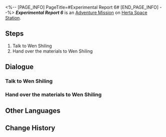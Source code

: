 <%-- [PAGE_INFO]
PageTitle=#Experimental Report 6#
[END_PAGE_INFO] --%>
{{Stub|Dialogue.}}
{{Mission Infobox
|id            = 8000175
|title         = 
|image         = <!--Mission Experimental Report 6.png-->
|type          = Adventure
|event_name    = 
|chapter       = 
|requirements  = 
* [[Trailblaze Mission]] ''[[The Past Will Return as an Avalanche]]'' completed
* [[Adventure Mission]] ''[[Experimental Report 5]]'' completed
* Reach [[Trailblaze Level]] 21
|summary       = <!--official mission summary from Fate's Atlas-->
|characters    = Trailblazer; Wen Shiling
|startLocation = [[Herta Space Station]] - [[Master Control Zone]]
|world         = Herta Space Station
|area          = Master Control Zone
|prev          = Experimental Report 5
|next          = 
|rewards       = 
}}
'''''Experimental Report 6''''' is an [[Adventure Mission]] on [[Herta Space Station]].

==Steps==
# Talk to Wen Shiling
# Hand over the materials to Wen Shiling

<!--
==Gameplay Notes==

--><!--
==Trial Character==

-->
==Dialogue==
{{Stub Dialogue}}

===Talk to Wen Shiling{{subst:void|<!--800017501-->}}===
{{Mission Description|type=adventure|location=Master Control Zone|The work of a lab assistant has officially begun! Go ask Wen Shiling what materials are still missing in this experiment.}}
{{Dialogue Start}}
:{{tx}}
{{Dialogue End}}

===Hand over the materials to Wen Shiling{{subst:void|<!--800017502-->}}===
{{Mission Description|type=adventure|location=Master Control Zone|update|Wen Shiling compiled a list of required materials for her current experiment. Collect them and hand them over to her!}}
{{Dialogue Start}}
:{{tx}}
{{Dialogue End}}

==Other Languages==
{{Other Languages
|en   = Experimental Report 6
|zhs  = 实验报告•其六
|zht  = 實驗報告•其六
|ja   = 実験報告書・6
|ko   = 실험 보고서•6
|es   = Informe de experimento VI
|fr   = Rapport d'expérience 6
|ru   = Отчёт VI
|th   = รายงานการทดลอง 6
|vi   = Báo Cáo Thí Nghiệm 6
|de   = Experimentbericht 6
|id   = Laporan Eksperimen 6
|pt   = Relatório Experimental 6
}}

==Change History==
{{Change History|1.1}}
